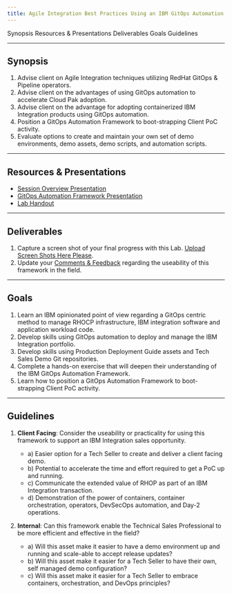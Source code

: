 ```yaml
---
title: Agile Integration Best Practices Using an IBM GitOps Automation Framework
---
```


<AnchorLinks>
  <AnchorLink>Synopsis</AnchorLink>
  <AnchorLink>Resources & Presentations</AnchorLink>
  <AnchorLink>Deliverables</AnchorLink>
  <AnchorLink>Goals</AnchorLink>
  <AnchorLink>Guidelines</AnchorLink>
</AnchorLinks>

***

## Synopsis

  1. Advise client on Agile Integration techniques utilizing RedHat GitOps & Pipeline operators.
  2. Advise client on the advantages of using GitOps automation to accelerate Cloud Pak adoption.
  3. Advise client on the advantage for adopting containerized IBM Integration products using GitOps automation.
  4. Position a GitOps Automation Framework to boot-strapping Client PoC activity.
  5. Evaluate options to create and maintain your own set of demo environments, demo assets, demo scripts, and automation scripts.


***

## Resources & Presentations

  - <a href="https://ibm.box.com/s/6oj1vcm8ppziw9xyug0985c85m4qjey6" target="_blank">Session Overview Presentation</a>
  - <a href="https://ibm.box.com/s/5buzanhqf0em1ydg15y3rih8vna1hrmc" target="_blank">GitOps Automation Framework Presentation</a>
  - [Lab Handout](/gitops/lab/)


***

## Deliverables

  1. Capture a screen shot of your final progress with this Lab. <a href="https://ibm.box.com/s/yict11k6kojnyw6q15e1e0vp88w5ahib " target="_blank">Upload Screen Shots Here Please</a>.
  2. Update your <a href="https://ibm.box.com/s/m1wucuaucc9o8ghaagg27ucsnab987wa" target="_blank">Comments & Feedback</a> regarding the useability of this framework in the field.


***

## Goals

  1. Learn an IBM opinionated point of view regarding a GitOps centric method to manage RHOCP infrastructure, IBM integration software and application workload code.
  2. Develop skills using GitOps automation to deploy and manage the IBM Integration portfolio.
  3. Develop skills using Production Deployment Guide assets and Tech Sales Demo Git repositories.
  4. Complete a hands-on exercise that will deepen their understanding of the IBM GitOps Automation Framework.
  5. Learn how to position a GitOps Automation Framework to boot-strapping Client PoC activity.


***

## Guidelines

  1. **Client Facing**:  Consider the useability or practicality for using this framework to support an IBM Integration sales opportunity.
     - a) Easier option for a Tech Seller to create and deliver a client facing demo.
     - b) Potential to accelerate the time and effort required to get a PoC up and running.
     - c) Communicate the extended value of RHOP as part of an IBM Integration transaction.
     - d) Demonstration of the power of containers, container orchestration, operators, DevSecOps automation, and Day-2 operations.

  2. **Internal**:  Can this framework enable the Technical Sales Professional to be more efficient and effective in the field?
     - a) Will this asset make it easier to have a demo environment up and running and scale-able to accept release updates?
     - b) Will this asset make it easier for a Tech Seller to have their own, self managed demo configuration?
     - c) Will this asset make it easier for a Tech Seller to embrace containers, orchestration, and DevOps principles?
